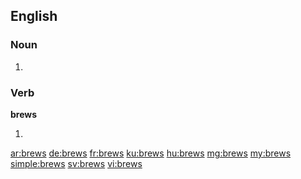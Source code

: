 ==English==

===Noun===
{{head|en}}

# {{plural of|brew}}

===Verb===
'''brews'''

# {{en-third-person singular of|brew}}

[[ar:brews]]
[[de:brews]]
[[fr:brews]]
[[ku:brews]]
[[hu:brews]]
[[mg:brews]]
[[my:brews]]
[[simple:brews]]
[[sv:brews]]
[[vi:brews]]
